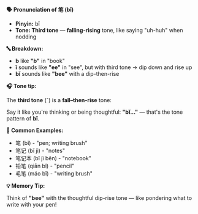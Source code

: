 **🗣️ Pronunciation of 笔 (bǐ)**

- **Pinyin:** bǐ
- **Tone: Third tone** — **falling-rising** tone, like saying "uh-huh" when nodding

**🔤 Breakdown:**

- **b** like **"b"** in "book"
- **ǐ** sounds like **"ee"** in "see", but with third tone → dip down and rise up
- **bǐ** sounds like **"bee"** with a dip-then-rise

**🎧 Tone tip:**

The **third tone** (ˇ) is a **fall–then-rise** tone:

Say it like you're thinking or being thoughtful: **"bǐ..."** — that's the tone pattern of **bǐ**.

**📝 Common Examples:**

- 笔 (bǐ) - "pen; writing brush"
- 笔记 (bǐ jì) - "notes"
- 笔记本 (bǐ jì běn) - "notebook"
- 铅笔 (qiān bǐ) - "pencil"
- 毛笔 (máo bǐ) - "writing brush"

**💡 Memory Tip:**

Think of **"bee"** with the thoughtful dip-rise tone — like pondering what to write with your pen!